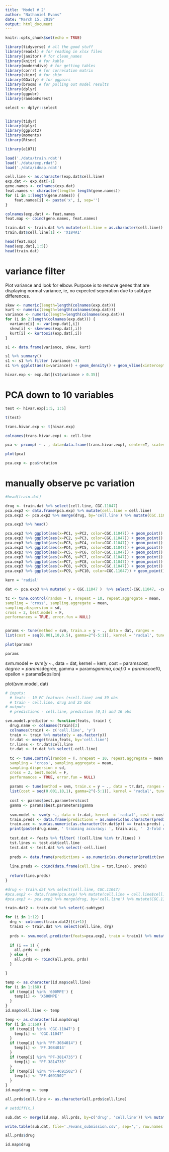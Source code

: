 ```yaml
---
title: 'Model # 2'
author: "Nathaniel Evans"
date: "March 15, 2019"
output: html_document
---
```


```r
knitr::opts_chunk$set(echo = TRUE)

library(tidyverse) # all the good stuff
library(readxl) # for reading in xlsx files
library(janitor) # for clean_names
library(knitr) # for kable
library(moderndive) # for getting tables
library(corrr) # for correlation matrix
library(skimr) # for skim
library(GGally) # for ggpairs
library(broom) # for pulling out model results
library(dplyr)
library(ggpubr)
library(randomForest)

select <- dplyr::select


library(tidyr)
library(dplyr) 
library(ggplot2) 
library(moments)
library(Rtsne)

library(e1071)
```



```r

load('./data/train.rdat')
load('./data/exp.rdat')
load('./data/idmap.rdat')

cell.line <- as.character(exp.dat$cell.line)
exp.dat <- exp.dat[-1]
gene.names <- colnames(exp.dat)
feat.names <- character(length= length(gene.names))
for (i in 1:length(gene.names)) { 
    feat.names[i] <- paste('x', i, sep='')
}

colnames(exp.dat) <- feat.names
feat.map <- cbind(gene.names, feat.names)

train.dat <- train.dat %>% mutate(cell.line = as.character(cell.line))
train.dat$cell.line[1] <- 'X184A1'

head(feat.map)
head(exp.dat[,1:5])
head(train.dat)

```

# variance filter

Plot variance and look for elbow. Purpose is to remove genes that are displaying normal variance, ie, no expected seperation due to subtype differences. 

```r

skew <- numeric(length=length(colnames(exp.dat)))
kurt <- numeric(length=length(colnames(exp.dat)))
variance <- numeric(length=length(colnames(exp.dat)))
for (i in 2:length(colnames(exp.dat))) {
  variance[i] <- var(exp.dat[,i])
  skew[i] <- skewness(exp.dat[,i])
  kurt[i] <- kurtosis(exp.dat[,i])
}

s1 <- data.frame(variance, skew, kurt)

s1 %>% summary()
s1 <- s1 %>% filter (variance <3)
s1 %>% ggplot(aes(x=variance)) + geom_density() + geom_vline(xintercept = 0.35, color='red')

hivar.exp <- exp.dat[(s1$variance > 0.35)]

```


# PCA down to 10 variables 

```r
test <- hivar.exp[1:5, 1:5]

t(test)
```


```r
trans.hivar.exp <- t(hivar.exp)

colnames(trans.hivar.exp) <- cell.line

pca <- prcomp( ~ . , data=data.frame(trans.hivar.exp), center=T, scale=T, rank=10)

plot(pca)

pca.exp <- pca$rotation
```

# manually observe pc variation

```r
#head(train.dat)

drug <- train.dat %>% select(cell.line, CGC.11047)
pca.exp2 <- data.frame(pca.exp) %>% mutate(cell.line = cell.line)
pca.exp3 <- pca.exp2 %>% merge(drug, by='cell.line') %>% mutate(CGC.11047 = as.factor(CGC.11047))

pca.exp3 %>% head()

pca.exp3 %>% ggplot(aes(x=PC1, y=PC2, color=CGC.11047)) + geom_point()
pca.exp3 %>% ggplot(aes(x=PC2, y=PC3, color=CGC.11047)) + geom_point()
pca.exp3 %>% ggplot(aes(x=PC3, y=PC4, color=CGC.11047)) + geom_point()
pca.exp3 %>% ggplot(aes(x=PC4, y=PC5, color=CGC.11047)) + geom_point()
pca.exp3 %>% ggplot(aes(x=PC5, y=PC6, color=CGC.11047)) + geom_point()
pca.exp3 %>% ggplot(aes(x=PC6, y=PC7, color=CGC.11047)) + geom_point()
pca.exp3 %>% ggplot(aes(x=PC7, y=PC8, color=CGC.11047)) + geom_point()
pca.exp3 %>% ggplot(aes(x=PC8, y=PC9, color=CGC.11047)) + geom_point()
pca.exp3 %>% ggplot(aes(x=PC9, y=PC10, color=CGC.11047)) + geom_point()


```

```r
kern = 'radial'

dat <- pca.exp3 %>% mutate( y = CGC.11047 )  %>% select(-CGC.11047, -cell.line)

tc <- tune.control(random = T, nrepeat = 10, repeat.aggregate = mean,
sampling = 'cross', sampling.aggregate = mean,
sampling.dispersion = sd,
cross = 2, best.model = F,
performances = TRUE, error.fun = NULL)


params <- tune(method = svm, train.x = y ~ ., data = dat, ranges =
list(cost = seq(0.001,10,0.5), gamma=2^(-5:1)), kernel = 'radial', tunecontrol = tc)

plot(params)

params
```
svm.model <- svm(y ~., data = dat, kernel  =
kern, cost = params$cost, degree = params$degree, gamma = params$gamma, coef.0 = params$coef0,
epsilon = params$epsilon)

plot(svm.model, dat)


```r

# inputs: 
  # feats - 10 PC features (+cell.line) and 39 obs
  # train - cell.line, drug and 25 obs
# outputs
  # predictions - cell.line, prediction [0,1] and 16 obs 

svm.model.predictor <- function(feats, train) { 
  drug.name <- colnames(train)[2]
  colnames(train) <- c('cell.line', 'y')
  train <- train %>% mutate(y = as.factor(y))
  tr.dat <- merge(train,feats, by='cell.line')
  tr.lines <- tr.dat$cell.line
  tr.dat <- tr.dat %>% select(-cell.line)
  
  tc <- tune.control(random = T, nrepeat = 10, repeat.aggregate = mean,
  sampling = 'cross', sampling.aggregate = mean,
  sampling.dispersion = sd,
  cross = 2, best.model = F,
  performances = TRUE, error.fun = NULL)
  
  params <- tune(method = svm, train.x = y ~ ., data = tr.dat, ranges =
  list(cost = seq(0.001,10,1), gamma=2^(-5:1)), kernel = 'radial', tunecontrol = tc)
  
  cost <- params$best.parameters$cost
  gamma <- params$best.parameters$gamma
  
  svm.model <- svm(y ~., data = tr.dat, kernel  = 'radial', cost = cost, gamma = gamma)
  train.preds <- data.frame(predictions = as.numeric(as.character(predict(svm.model, (tr.dat %>% select(-y)) ))))
  train.acc <- sum(as.numeric(as.character(tr.dat$y)) == train.preds) / 25
  print(paste(drug.name, ' training accuracy: ', train.acc, '  2-fold cv acc (via tune): ', (1-params$best.performance)))
  
  test.dat <- feats %>% filter( !(cell.line %in% tr.lines) ) 
  tst.lines <- test.dat$cell.line
  test.dat <- test.dat %>% select(-cell.line)
  
  preds <- data.frame(predictions = as.numeric(as.character(predict(svm.model, test.dat))))
  
  line.preds <- cbind(data.frame(cell.line = tst.lines), preds)
  
  return(line.preds)
}


```

```r

#drug <- train.dat %>% select(cell.line, CGC.11047)
#pca.exp2 <- data.frame(pca.exp) %>% mutate(cell.line = cell.line$cell.line)
#pca.exp3 <- pca.exp2 %>% merge(drug, by='cell.line') %>% mutate(CGC.11047 = as.factor(CGC.11047))

train.dat2 <- train.dat %>% select(-subtype)

for (i in 1:12) { 
  drg <- colnames(train.dat2)[(i+1)]
  train1 <- train.dat %>% select(cell.line, drg) 
  
  prds <- svm.model.predictor(feats=pca.exp2, train = train1) %>% mutate(drug = drg)
  
  if (i == 1) { 
    all.prds <- prds  
  } else { 
    all.prds <- rbind(all.prds, prds)  
  }

}
```


```r

temp <- as.character(id.map$cell.line)
for (i in 1:168) { 
  if (temp[i] %in% '600MPE') { 
    temp[i] <- 'X600MPE'  
  }
}
id.map$cell.line <- temp

temp <- as.character(id.map$drug)
for (i in 1:168) { 
  if (temp[i] %in% 'CGC-11047') { 
    temp[i] <- 'CGC.11047'  
  } 
  if (temp[i] %in% "PF-3084014") {
    temp[i] <- 'PF.3084014'
  } 
  if (temp[i] %in% "PF-3814735") {
    temp[i] <- "PF.3814735"
  } 
  if (temp[i] %in% "PF-4691502") {
    temp[i] <- "PF.4691502"
  } 
}
id.map$drug <- temp

all.prds$cell.line <- as.character(all.prds$cell.line)

# setdiff(x,)

sub.dat <- merge(id.map, all.prds, by=c('drug', 'cell.line')) %>% mutate(value = predictions) %>% select(id, value) %>% arrange(id)

write.table(sub.dat, file='./evans_submission.csv', sep=',', row.names = F)
```


```r
all.prds$drug

id.map$drug
```






